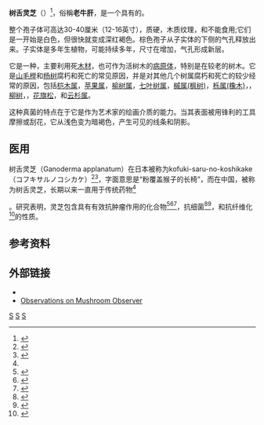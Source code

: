 {{Speciesbox 
| taxon =  Ganoderma applanatum
| authority =  ([[Pers.|Pers.]]) [[Pat.|Pat.]]
| image = Ganoderma_applanatum_2010_G1.jpg
| synonyms=
*''Boletus applanatus''
*''Elfvingia applanata''
*''Fomes applanatus''
*''Fomes vegetus''
*''Ganoderme aplani''
*''Ganoderma lipsiense''
*''Polyporus applanatus''
*''Polyporus vegetus''
}}
'''树舌灵芝'''（{{lang-en|Ganoderma applanatum}}）<ref name="The Artist's Conk">{{cite web|last1=Overson|first1=Alissa|title=Ganoderma applanatum: The Artist's Conk|url=http://blogs.evergreen.edu/fungalkingdom/ganoderma-applanatum-the-artists-conk/|website=The Fungal Kingdom|publisher=Evergreen State College|accessdate=3 March 2016|archive-url=https://web.archive.org/web/20150112034350/http://blogs.evergreen.edu/fungalkingdom/ganoderma-applanatum-the-artists-conk/|archive-date=2015-01-12|dead-url=yes}}</ref>，俗稱'''老牛肝'''，是一个具有{{le|凡存种|Cosmopolitan distribution|世界性分布}}的{{le|支架真菌|Bracket fungus}}。

整个孢子体可高达30-40厘米（12-16英寸），质硬，木质纹理，和不能食用;它们是一开始是白色，但很快就变成深红褐色。棕色孢子从子实体的下侧的气孔释放出来。子实体是多年生植物，可能持续多年，尺寸在增加，气孔形成新层。

它是一种{{le|木材腐朽真菌|wood-decay fungus}}，主要利用死[[木材|木材]]，也可作为活树木的[[病原体|病原体]]，特别是在较老的树木。它是[[山毛榉|山毛榉]]和[[杨树|杨树]]腐朽和死亡的常见原因，并是对其他几个树属腐朽和死亡的较少经常的原因，包括[[桤木属|桤木属]]，[[苹果属|苹果属]]，[[榆属|榆树属]]，[[七叶树属|七叶树属]]，[[槭属|槭属(枫树)]]，[[栎属|栎属(橡木)]]，{{le|胡桃木|walnut}}，[[柳树|柳树]]，{{le|西部铁杉|western hemlock}}，[[花旗松|花旗松]]，和[[云杉属|云杉属]]。

这种真菌的特点在于它是作为艺术家的绘画介质的能力。当其表面被用锋利的工具摩擦或刮花，它从浅色变为暗褐色，产生可见的线条和阴影。

==医用==
树舌灵芝（Ganoderma applanatum）在日本被称为kofuki-saru-no-koshikake（コフキサルノコシカケ）<ref>{{cite web|title=kofuki- saru-no-koshikake (コフキサルノコシカケ)|url=http://mikawanoyasou.org/kinoko/kohukisarunokosikake.htm|website=Flora of Mikawa|accessdate=3 March 2016|archive-date=2020-10-30|archive-url=https://web.archive.org/web/20201030093616/https://mikawanoyasou.org/kinoko/kohukisarunokosikake.htm|dead-url=no}}</ref><ref>{{cite web|last1=Mizuno|first1=Takashi|title=Sarunokoshikake: Polyporaecea fungi‐kofukisarunokoshikake, ganoderma applanatum and tsugasarunokoshikake, fomitopsis pinicola|url=http://www.tandfonline.com/doi/abs/10.1080/87559129509541023?journalCode=lfri20|website=Taylor & Francis Online}}</ref>，字面意思是“粉覆盖猴子的长椅”，而在中国，被称为树舌灵芝，长期以来一直用于传统药物<ref name="http://asiancancerherb.info/">{{cite web|title=About Asian Anti-Cancer Materia Database|url=http://www.asiancancerherb.info/Shu%20She.htm|website=http://asiancancerherb.info/|access-date=2017-07-01|archive-date=2018-01-02|archive-url=https://web.archive.org/web/20180102131203/http://asiancancerherb.info/Shu%20She.htm|dead-url=no}}</ref>。研究表明，灵芝包含具有有效抗肿瘤作用的化合物<ref>{{cite web|last1=MIZUNO|first1=TAKASHI|title=Isolation and characterization of antitumor active β-d-glucans from the fruit bodies of Ganoderma applanatum|url=http://thirdworld.nl/isolation-and-characterization-of-antitumor-active-b-d-glucans-from-the-fruit-bodies-of-ganoderma-applanatum|publisher=Elsevier Science Publishers B.V., Amsterdam - Printed in The Netherlands|accessdate=3 March 2016|display-authors=etal|archive-date=2016-03-08|archive-url=https://web.archive.org/web/20160308033701/http://thirdworld.nl/isolation-and-characterization-of-antitumor-active-b-d-glucans-from-the-fruit-bodies-of-ganoderma-applanatum|dead-url=yes}}</ref><ref name="Antitumor Activity of Ganoderma applanatum">{{cite web|last1=Taichi Usui et. al|title=Antitumor Activity of Water-Soluble β-D-Glucan Elaborated by Ganoderma applanatum|url=http://www.tandfonline.com/doi/pdf/10.1080/00021369.1981.10864512|publisher=Taylor & Francis Online|accessdate=5 March 2016}}</ref><ref>{{cite journal|title=Applanoxidic acids A, B, C and D, biologically active tetracyclic triterpenes from Ganoderma applanatum|journal=Phytochemistry|date=26 March 1991|volume=30|issue=12, 1991|pages=4105–4109|doi=10.1016/0031-9422(91)83476-2|url=http://www.sciencedirect.com/science/article/pii/0031942291834762|access-date=2017-07-01|archive-date=2017-05-10|archive-url=https://web.archive.org/web/20170510133621/http://www.sciencedirect.com/science/article/pii/0031942291834762|dead-url=no}}</ref>，抗细菌<ref name="Antibacterial Activity">{{cite journal|title=Antibacterial Activity of Steroidal Compounds Isolated from Ganoderma applanatum|journal=International Journal of Medicinal Mushrooms|volume=1, 1999 Issue 4|pages=325–330|doi=10.1615/IntJMedMushr.v1.i4.40|url=http://www.dl.begellhouse.com/journals/708ae68d64b17c52,541026cc01c467e3,56d7118b651c7a14.html|access-date=2017-07-01|archive-date=2020-02-07|archive-url=https://web.archive.org/web/20200207003344/http://www.dl.begellhouse.com/journals/708ae68d64b17c52,541026cc01c467e3,56d7118b651c7a14.html|dead-url=no}}</ref><ref name="antibacterial properties">{{cite journal|title=Exopolysaccharide from Ganoderma applanatum as a Promising Bioactive Compound with Cytostatic and Antibacterial Properties|journal=BioMed Research International|date=July 2014|doi=10.1155/2014/743812|url=https://www.researchgate.net/publication/264166801_Exopolysaccharide_from_Ganoderma_applanatum_as_a_Promising_Bioactive_Compound_with_Cytostatic_and_Antibacterial_Properties|volume=2014|pages=1–10|access-date=2017-07-01|archive-date=2020-01-06|archive-url=https://web.archive.org/web/20200106081133/https://www.researchgate.net/publication/264166801_Exopolysaccharide_from_Ganoderma_applanatum_as_a_Promising_Bioactive_Compound_with_Cytostatic_and_Antibacterial_Properties|dead-url=no}}</ref>，和抗纤维化<ref name="antifibrotic">{{cite journal|title=Applanatumin A, a new dimeric meroterpenoid from Ganoderma applanatum that displays potent antifibrotic activity|date=February 23, 2015|doi=10.1021/ol503610b|pmid=25706347|volume=17|journal=Org. Lett.|pages=1110–3 | last1 = Luo | first1 = Q | last2 = Di | first2 = L | last3 = Dai | first3 = WF | last4 = Lu | first4 = Q | last5 = Yan | first5 = YM | last6 = Yang | first6 = ZL | last7 = Li | first7 = RT | last8 = Cheng | first8 = YX}}</ref>的性质。

==参考资料==
{{reflist}}

==外部链接==
*{{commons category-inline|Ganoderma applanatum|''Ganoderma applanatum''}}
* [http://www.mushroomobserver.org/observer/observation_Search?pattern=Ganoderma+applanatum Observations on [[Mushroom_Observer|Mushroom Observer]]]{{dead link|date=2018年1月 |bot=InternetArchiveBot |fix-attempted=yes }}
{{Taxonbar|from=Q774576}}

[[Category:灵芝属|S]]
[[Category:欧洲真菌|S]]
[[Category:北美洲真菌|S]]